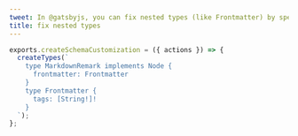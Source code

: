 ```yaml
---
tweet: In @gatsbyjs, you can fix nested types (like Frontmatter) by specifying the field on the root type
title: fix nested types
---
```


```js
exports.createSchemaCustomization = ({ actions }) => {
  createTypes(`
    type MarkdownRemark implements Node {
      frontmatter: Frontmatter
    }
    type Frontmatter {
      tags: [String!]!
    }
  `);
};
```

